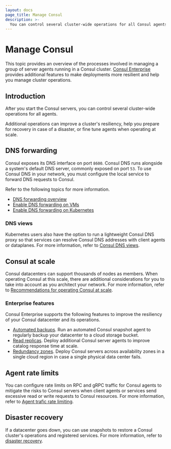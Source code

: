 ```yaml
---
layout: docs
page_title: Manage Consul
description: >-
  You can control several cluster-wide operations for all Consul agents. Learn about Consul operations and how to configure their underlying infrastructure, including DNS forwarding and operations at scale.
---
```


# Manage Consul

This topic provides an overview of the processes involved in managing a group of server agents running in a Consul cluster. [Consul Enterprise](/consul/docs/enterprise) provides additional features to make deployments more resilient and help you manage cluster operations.

## Introduction

After you start the Consul servers, you can control several cluster-wide operations for all agents.

Additional operations can improve a cluster's resiliency, help you prepare for recovery in case of a disaster, or fine tune agents when operating at scale.

## DNS forwarding

Consul exposes its DNS interface on port `8600`. Consul DNS runs alongside a system's default DNS server, commonly exposed on port `53`. To use Consul DNS in your network, you must configure the local service to forward DNS requests to Consul.

Refer to the following topics for more information.

- [DNS forwarding overview](/consul/docs/manage/dns/forwarding)
- [Enable DNS forwarding on VMs](/consul/docs/manage/dns/forwarding/enable)
- [Enable DNS forwarding on Kubernetes](/consul/docs/manage/dns/forwarding/k8s)

### DNS views

Kubernetes users also have the option to run a lightweight Consul DNS proxy so that services can resolve Consul DNS addresses with client agents or dataplanes. For more information, refer to [Consul DNS views](/consul/docs/manage/dns/views).

## Consul at scale

Consul datacenters can support thousands of nodes as members. When operating Consul at this scale, there are additional considerations for you to take into account as you architect your network. For more information, refer to [Recommendations for operating Consul at scale](/consul/docs/manage/scale).

### Enterprise features

Consul Enterprise supports the following features to improve the resiliency of your Consul datacenter and its operations.

- [Automated backups](/consul/docs/manage/automated-backup). Run an automated Consul snapshot agent to regularly backup your datacenter to a cloud storage bucket.
- [Read replicas](/consul/docs/manage/read-replica). Deploy additional Consul server agents to improve catalog response time at scale.
- [Redundancy zones](/consul/docs/manage/redundancy-zone). Deploy Consul servers across availability zones in a single cloud region in case a single physical data center fails.

## Agent rate limits

You can configure rate limits on RPC and gRPC traffic for Consul agents to mitigate the risks to Consul servers when client agents or services send excessive read or write requests to Consul resources. For more information, refer to [Agent trafic rate limiting](/consul/docs/manage/rate-limit).

## Disaster recovery

If a datacenter goes down, you can use snapshots to restore a Consul cluster's operations and registered services. For more information, refer to [disaster recovery](/consul/docs/disaster-recovery).